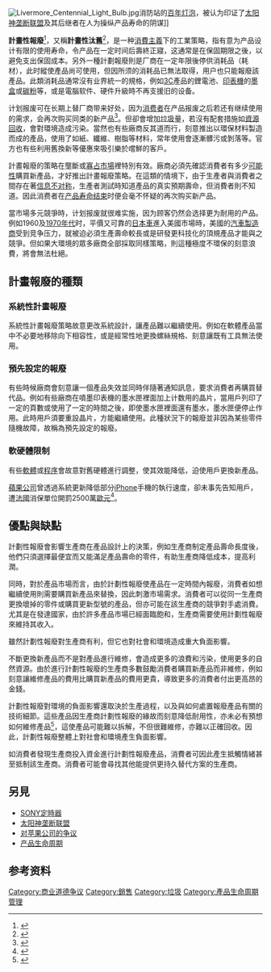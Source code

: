 {{refimprove|time=2019-03-08T06:18:24+00:00}}
{{noteTA
|G1 = IT
|1  = zh-cn:通过; zh-tw:透過; zh-hk:通過
|2  = zh-cn:计划; zh-hant:計畫
|3=zh-cn:信息不对称;zh-tw:資訊不對稱;
}}
[[File:Livermore_Centennial_Light_Bulb.jpg|thumb]]消防站的[[百年灯泡|百年灯泡]]，被认为印证了[[太阳神垄断联盟|太阳神垄断联盟]]及其后继者在人为操纵产品寿命的阴谋]]

'''計畫性報廢'''<ref>{{Cite web|title=科技產品「計劃性報廢」的真相|url=https://www.bbc.com/ukchina/trad/vert_fut/2016/06/160630_vert_fut_heres-the-truth-about-the-planned-obsolescence-of-tech|accessdate=2019-07-22|last=Hadhazy）|first=亞當·哈得黑茲（Adam|work=BBC 英伦网|language=zh-Hant|archive-date=2021-05-04|archive-url=https://web.archive.org/web/20210504114919/https://www.bbc.com/ukchina/trad/vert_fut/2016/06/160630_vert_fut_heres-the-truth-about-the-planned-obsolescence-of-tech|dead-url=no}}</ref>{{r|CIWeb}}，又稱'''計畫性汰舊'''<ref>{{Cite web |url=http://www.drytech.com.tw/news/1365 |title=那看不見的手 計畫性汰舊 |access-date=2014-08-15 |archive-date=2017-09-10 |archive-url=https://web.archive.org/web/20170910173316/http://www.drytech.com.tw/news/1365 |dead-url=no }}</ref>，是一种[[消費主義|消費主義]]下的工業策略，指有意为产品设计有限的使用寿命，令产品在一定时间后壽終正寢{{r|CIWeb}}，这通常是在保固期限之後，以避免支出保固成本。另外一種計劃報廢則是厂商在一定年限後停供消耗品（耗材），此时縱使產品尚可使用，但因所须的消耗品已無法取得，用户也只能報廢該產品。此類消耗品通常沒有业界統一的規格，例如[[3C_(商品代稱)|3C]]產品的鋰電池、[[印表機|印表機]]的[[墨盒_(印表機)|墨盒]]或[[碳粉|碳粉]]等，或是電腦软件、硬件升級時不再支援旧的设备。

计划报废可在长期上替厂商带来好处，因为[[消费者|消费者]]在产品报废之后若还有继续使用的需求，会再次购买同类的新产品<ref name="CIWeb">{{cite web
|url= http://www.computerinfoweb.com/computer_electronics/Blu_Ray.php
|title= Computer Electronics : Blu-Ray
|accessdate= 2008-09-20
|publisher= ComputerInfoWeb.com
|year= 2008
|deadurl= yes
|archiveurl= https://web.archive.org/web/20071101004024/http://www.computerinfoweb.com/computer_electronics/Blu_Ray.php
|archivedate= 2007-11-01
}}</ref>。但卻會增加[[垃圾|垃圾]]量，若沒有配套措施如[[資源回收|資源回收]]，會對環境造成污染。當然也有些廠商反其道而行，刻意推出以環保材料製造而成的產品，使用了如紙、纖維、樹脂等材料，常年使用會逐漸髒污或剝落等。官方也有些利用舊換新等優惠來吸引樂於嚐鮮的客戶。

計畫報廢的策略在壟斷或[[寡占市場|寡占市場]]裡特別有效。廠商必須先確認消費者有多少[[可能性|可能性]]購買新產品，才好推出計畫報廢策略。在這類的情境下，由于生產者與消費者之間存在著[[信息不对称|信息不对称]]，生產者測試時知道產品的真实預期壽命，但消費者則不知道。因此消费者在[[产品寿命结束|产品寿命结束]]时便会毫不怀疑的再次购买新产品。

當市場多元競爭時，计划报废就很难实施，因为顾客仍然会选择更为耐用的产品。例如1960及[[1970年代|1970年代]]时，平價又可靠的[[日本車|日本車]]進入美國市場時，美國的[[汽車製造商|汽車製造商]]受到竞争压力，就被迫必須生產壽命較長或是研發更科技化的頂規產品才能與之競爭。但如果大環境的眾多廠商全部採取同樣策略，則這種極度不環保的刻意浪費，將會無法杜絕。

==計畫報廢的種類==
===系統性計畫報廢===
系統性計畫報廢策略故意更改系統設計，讓產品難以繼續使用。例如在軟體產品當中不必要地移除向下相容性，或是經常性地更換螺絲規格、刻意讓既有工具無法使用。

===預先設定的報廢===
有些時候廠商會刻意讓一個產品失效並同時伴隨著通知訊息，要求消費者再購買替代品。例如有些廠商在噴墨印表機的墨水匣裡面加上计数用的晶片，當用戶列印了一定的頁數或使用了一定的時間之後，即使墨水匣裡面還有墨水，墨水匣便停止作用。此時用戶須要重設晶片，方能繼續使用。此種狀況下的報廢並非因為某些零件隨機故障，故稱為預先設定的報廢。

=== 軟硬體限制 ===
有些[[軟體|軟體]]或[[计算机程序|程序]]會故意對舊硬體進行調整，使其效能降低，迫使用戶更換新產品。

[[蘋果公司|蘋果公司]]曾透過系統更新降低部分[[iPhone|iPhone]]手機的執行速度，卻未事先告知用戶，遭[[法國|法國]]消保單位開罰2500萬[[歐元|歐元]]<ref>{{Cite web|title=刻意讓舊型iPhone「變慢」卻未告知用戶 法國開罰蘋果2500萬歐元 - Yahoo奇摩新聞|url=https://tw.news.yahoo.com/%E5%88%BB%E6%84%8F%E8%AE%93%E8%88%8A%E5%9E%8Biphone-%E8%AE%8A%E6%85%A2-%E5%8D%BB%E6%9C%AA%E5%91%8A%E7%9F%A5%E7%94%A8%E6%88%B6-%E6%B3%95%E5%9C%8B%E9%96%8B%E7%BD%B0%E8%98%8B%E6%9E%9C2500%E8%90%AC%E6%AD%90%E5%85%83-050100927.html|accessdate=2020-09-27|work=tw.news.yahoo.com|language=zh-TW|archive-date=2020-02-10|archive-url=https://web.archive.org/web/20200210160106/https://tw.news.yahoo.com/%E5%88%BB%E6%84%8F%E8%AE%93%E8%88%8A%E5%9E%8Biphone-%E8%AE%8A%E6%85%A2-%E5%8D%BB%E6%9C%AA%E5%91%8A%E7%9F%A5%E7%94%A8%E6%88%B6-%E6%B3%95%E5%9C%8B%E9%96%8B%E7%BD%B0%E8%98%8B%E6%9E%9C2500%E8%90%AC%E6%AD%90%E5%85%83-050100927.html|dead-url=no}}</ref>。

== 優點與缺點 ==
計劃性報廢會影響生產商在產品設計上的決策，例如生產商制定產品壽命長度後，他們只須選擇最便宜而又能滿足產品壽命的零件，有助生產商降低成本，提高利潤。

同時，對於產品市場而言，由於計劃性報廢使產品在一定時間內報廢，消費者如想繼續使用則需要購買新產品來替換，因此刺激市場需求。消費者可以從同一生產商更換壞掉的零件或購買更新型號的產品，但亦可能在該生產商的競爭對手處消費。尤其是在發達國家，由於許多產品市場已經面臨飽和，生產商需要使用計劃性報廢來維持其收入。

雖然計劃性報廢對生產商有利，但它也對社會和環境造成重大負面影響。 

不斷更換新產品而不是對產品進行維修，會造成更多的浪費和污染，使用更多的自然資源。由於進行計劃性報廢的生產商多數鼓勵消費者購買新產品而非維修，例如刻意讓維修產品的費用比購買新產品的費用更貴，導致更多的消費者付出更高昂的金錢。 

計劃性報廢對環境的負面影響還取決於生產過程，以及與如何處置報廢產品有關的技術細節。這些產品因生產商計劃性報廢的緣故而刻意降低耐用性，亦未必有預想如何維修產品<ref name="Guiltinan20092">{{Cite journal|title=Creative Destruction and Destructive Creations: Environmental Ethics and Planned Obsolescence|url=https://archive.org/details/sim_journal-of-business-ethics_2009-09_89_1/page/19|first1=Joseph|journal=Journal of Business Ethics|doi=10.1007/s10551-008-9907-9|year=2009|volume=89|pages=19–28|last1=Guiltinan}}</ref>，這使產品可能難以拆解，不但很難維修，亦難以正確回收。因此，計劃性報廢整體上對社會和環境產生負面影響。 

如消費者發現生產商投入資金進行計劃性報廢產品，消費者可因此產生抵觸情緒甚至抵制該生產商。消費者可能會尋找其他能提供更持久替代方案的生產商。 

==另見==
*[[SONY定時器|SONY定時器]]
*[[太阳神垄断联盟|太阳神垄断联盟]]
*[[对苹果公司的争议|对苹果公司的争议]]
*[[产品生命周期|产品生命周期]]

== 参考资料 ==
{{Reflist}}

[[Category:商业道德争议|Category:商业道德争议]]
[[Category:銷售|Category:銷售]]
[[Category:垃圾|Category:垃圾]]
[[Category:產品生命周期管理|Category:產品生命周期管理]]